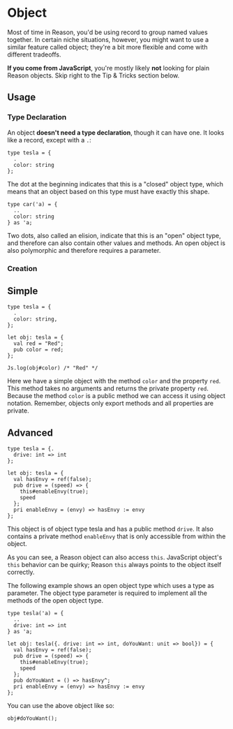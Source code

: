 # Object

Most of time in Reason, you'd be using record to group named values together. In certain niche situations, however, you might want to use a similar feature called object; they're a bit more flexible and come with different tradeoffs.

**If you come from JavaScript**, you're mostly likely **not** looking for plain Reason objects. Skip right to the Tip & Tricks section below.

## Usage

### Type Declaration

An object **doesn't need a type declaration**, though it can have one. It looks like a record, except with a `.`:

```reason
type tesla = {
  .
  color: string
};
```

The dot at the beginning indicates that this is a "closed" object type, which means that an object based on this type must have exactly this shape.

```reason
type car('a) = {
  ..
  color: string
} as 'a;
```

Two dots, also called an elision, indicate that this is an "open" object type, and therefore can also contain other values and methods. An open object is also polymorphic and therefore requires a parameter.

### Creation

## Simple

```reason
type tesla = {
  .
  color: string,
};

let obj: tesla = {
  val red = "Red";
  pub color = red;
};

Js.log(obj#color) /* "Red" */
```

Here we have a simple object with the method `color` and the property `red`. This method takes no arguments and returns the private property `red`. Because the method `color` is a public method we can access it using object notation. Remember, objects only export methods and all properties are private.

## Advanced

```reason
type tesla = {.
  drive: int => int
};

let obj: tesla = {
  val hasEnvy = ref(false);
  pub drive = (speed) => {
    this#enableEnvy(true);
    speed
  };
  pri enableEnvy = (envy) => hasEnvy := envy
};
```

This object is of object type tesla and has a public method `drive`. It also contains a private method `enableEnvy` that is only accessible from within the object.

As you can see, a Reason object can also access `this`. JavaScript object's `this` behavior can be quirky; Reason `this` always points to the object itself correctly.

The following example shows an open object type which uses a type as parameter. The object type parameter is required to implement all the methods of the open object type.

```reason
type tesla('a) = {
  ..
  drive: int => int
} as 'a;

let obj: tesla({. drive: int => int, doYouWant: unit => bool}) = {
  val hasEnvy = ref(false);
  pub drive = (speed) => {
    this#enableEnvy(true);
    speed
  };
  pub doYouWant = () => hasEnvy^;
  pri enableEnvy = (envy) => hasEnvy := envy
};
```

You can use the above object like so:

```reason
obj#doYouWant();
```
